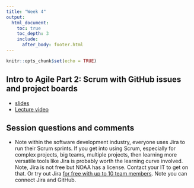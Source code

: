 ```yaml
---
title: "Week 4"
output:
  html_document:
    toc: true
    toc_depth: 3
    include:
      after_body: footer.html
---
```


```r
knitr::opts_chunk$set(echo = TRUE)
```

## Intro to Agile Part 2: Scrum with GitHub issues and project boards

* [slides](week4-scrum-slides.html)
* [Lecture video](https://youtu.be/mPyT0g3kBQE)

## Session questions and comments

* Note within the software development industry, everyone uses Jira to run their Scrum sprints. If you get into using Scrum, especially for complex projects, big teams, multiple projects, then learning more versatile tools like Jira is probably worth the learning curve involved. Note, Jira is not free but NOAA has a license. Contact your IT to get on that. Or try out Jira [for free with up to 10 team members](https://www.atlassian.com/software/jira/pricing). Note you can connect Jira and GitHub.




